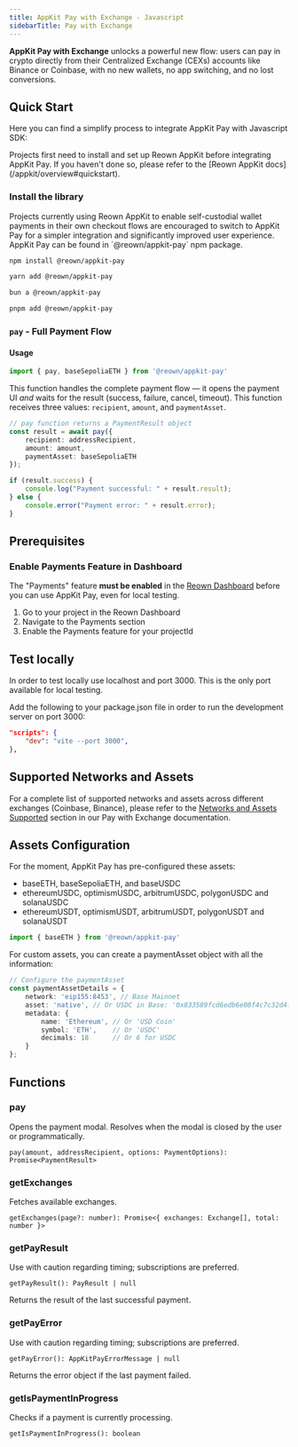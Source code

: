 ```yaml
---
title: AppKit Pay with Exchange - Javascript
sidebarTitle: Pay with Exchange
---
```


**AppKit Pay with Exchange** unlocks a powerful new flow: users can pay in crypto directly from their Centralized Exchange (CEXs) accounts like Binance or Coinbase, with no new wallets, no app switching, and no lost conversions.

## Quick Start  
Here you can find a simplify process to integrate AppKit Pay with Javascript SDK:

<Warning>
    Projects first need to install and set up Reown AppKit before integrating AppKit Pay. If you haven't done so, please refer to the [Reown AppKit docs](/appkit/overview#quickstart).
</Warning>

### Install the library

<Note>
   Projects currently using Reown AppKit to enable self-custodial wallet payments in their own checkout flows are encouraged to switch to AppKit Pay for a simpler integration and significantly improved user experience. AppKit Pay can be found in `@reown/appkit-pay` npm package.
</Note>

<CodeGroup>

```bash npm
npm install @reown/appkit-pay
```

```bash Yarn
yarn add @reown/appkit-pay
```

```bash Bun
bun a @reown/appkit-pay
```

```bash pnpm
pnpm add @reown/appkit-pay
```
</CodeGroup>

### `pay` - Full Payment Flow

#### Usage
```ts
import { pay, baseSepoliaETH } from '@reown/appkit-pay' 
```

This function handles the complete payment flow — it opens the payment UI *and* waits for the result (success, failure, cancel, timeout). This function receives three values: `recipient`, `amount`, and `paymentAsset`.

```ts
// pay function returns a PaymentResult object
const result = await pay({
    recipient: addressRecipient,
    amount: amount,
    paymentAsset: baseSepoliaETH
});

if (result.success) {
    console.log("Payment successful: " + result.result);
} else {
    console.error("Payment error: " + result.error);
}
```

## Prerequisites

### Enable Payments Feature in Dashboard

The "Payments" feature **must be enabled** in the [Reown Dashboard](https://dashboard.reown.com) before you can use AppKit Pay, even for local testing. 

1. Go to your project in the Reown Dashboard
2. Navigate to the Payments section
3. Enable the Payments feature for your projectId


## Test locally

In order to test locally use localhost and port 3000. This is the only port available for local testing.

Add the following to your package.json file in order to run the development server on port 3000:
```json
"scripts": {
    "dev": "vite --port 3000",
},
```

## Supported Networks and Assets

For a complete list of supported networks and assets across different exchanges (Coinbase, Binance), please refer to the [Networks and Assets Supported](/appkit/payments/pay-with-exchange#networks-and-assets-supported) section in our Pay with Exchange documentation.

## Assets Configuration

For the moment, AppKit Pay has pre-configured these assets: 
- baseETH, baseSepoliaETH, and baseUSDC
- ethereumUSDC, optimismUSDC, arbitrumUSDC, polygonUSDC and solanaUSDC
- ethereumUSDT, optimismUSDT, arbitrumUSDT, polygonUSDT and solanaUSDT

```ts
import { baseETH } from '@reown/appkit-pay' 
```

For custom assets, you can create a paymentAsset object with all the information:

```ts
// Configure the paymentAsset
const paymentAssetDetails = {
    network: 'eip155:8453', // Base Mainnet
    asset: 'native', // Or USDC in Base: '0x833589fcd6edb6e08f4c7c32d4f71b54bda02913'
    metadata: {
        name: 'Ethereum', // Or 'USD Coin'
        symbol: 'ETH',    // Or 'USDC'
        decimals: 18      // Or 6 for USDC
    }
};
```

## Functions

### pay
Opens the payment modal. Resolves when the modal is closed by the user or programmatically.

`pay(amount, addressRecipient, options: PaymentOptions): Promise<PaymentResult>`

### getExchanges
Fetches available exchanges.

`getExchanges(page?: number): Promise<{ exchanges: Exchange[], total: number }>`

### getPayResult
Use with caution regarding timing; subscriptions are preferred.

`getPayResult(): PayResult | null`

Returns the result of the last successful payment. 

### getPayError
Use with caution regarding timing; subscriptions are preferred.

`getPayError(): AppKitPayErrorMessage | null`

Returns the error object if the last payment failed. 

### getIsPaymentInProgress
Checks if a payment is currently processing.

`getIsPaymentInProgress(): boolean`

